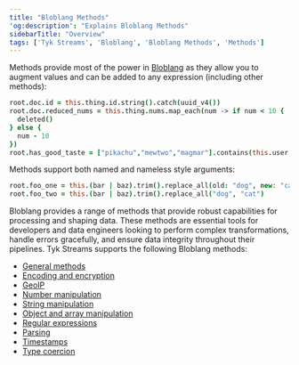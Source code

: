 ```yaml
---
title: "Bloblang Methods"
'og:description': "Explains Bloblang Methods"
sidebarTitle: "Overview"
tags: ['Tyk Streams', 'Bloblang', 'Bloblang Methods', 'Methods']
---
```


Methods provide most of the power in [Bloblang](/5.5/product-stack/tyk-streaming/guides/bloblang/overview) as they allow you to augment values and can be added to any expression (including other methods):

```coffee
root.doc.id = this.thing.id.string().catch(uuid_v4())
root.doc.reduced_nums = this.thing.nums.map_each(num -> if num < 10 {
  deleted()
} else {
  num - 10
})
root.has_good_taste = ["pikachu","mewtwo","magmar"].contains(this.user.fav_pokemon)
```

Methods support both named and nameless style arguments:

```coffee
root.foo_one = this.(bar | baz).trim().replace_all(old: "dog", new: "cat")
root.foo_two = this.(bar | baz).trim().replace_all("dog", "cat")
```

Bloblang provides a range of methods that provide robust capabilities for processing and shaping data. These methods are essential tools for developers and data engineers looking to perform complex transformations, handle errors gracefully, and ensure data integrity throughout their pipelines. Tyk Streams supports the following Bloblang methods:

- [General methods](/5.5/product-stack/tyk-streaming/guides/bloblang/methods/general)
- [Encoding and encryption](/5.5/product-stack/tyk-streaming/guides/bloblang/methods/encoding-and-encryption)
- [GeoIP](/5.5/product-stack/tyk-streaming/guides/bloblang/methods/geoip)
- [Number manipulation](/5.5/product-stack/tyk-streaming/guides/bloblang/methods/numbers)
- [String manipulation](/5.5/product-stack/tyk-streaming/guides/bloblang/methods/strings)
- [Object and array manipulation](/5.5/product-stack/tyk-streaming/guides/bloblang/methods/object-and-arrays)
- [Regular expressions](/5.5/product-stack/tyk-streaming/guides/bloblang/methods/regular-expressions)
- [Parsing](/5.5/product-stack/tyk-streaming/guides/bloblang/methods/parsing)
- [Timestamps](/5.5/product-stack/tyk-streaming/guides/bloblang/methods/timestamps)
- [Type coercion](/5.5/product-stack/tyk-streaming/guides/bloblang/methods/type-coercion)
